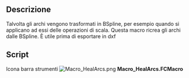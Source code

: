<languages/>
{{Macro/it
|Name=HealArcs
|Translate=Cura gli archi
|Icon=Macro_HealArcs.png
|Description=Talvolta gli archi vengono trasformati in BSpline, per esempio quando si applicano ad essi delle operazioni di scala. Questa macro ricrea gli archi dalle BSpline. È utile prima di esportare in dxf
|Author=Yorik
|Version=0.1
|Date=2011-09-24
|FCVersion=All
|Download=[https://wiki.freecad.org/images/5/5a/Macro_HealArcs.png ToolBar Icon]
}}

==Descrizione==

Talvolta gli archi vengono trasformati in BSpline, per esempio quando si applicano ad essi delle operazioni di scala. Questa macro ricrea gli archi dalle BSpline. È utile prima di esportare in dxf

==Script==

Icona barra strumenti [[Image:Macro_HealArcs.png]]
'''Macro_HealArcs.FCMacro'''

{{MacroCode|code=

try:
    import DraftGeomUtils as fcgeo
except:
    from draftlibs import fcgeo
import FreeCAD,FreeCADGui,Part

sel = FreeCADGui.Selection.getSelection()
if not sel:
    FreeCAD.Console.PrintWarning("Select something first!")
else:
    removeList = []
    for obj in sel:
        ed = obj.Shape.Edges[0]
        arc = fcgeo.arcFromSpline(ed)
        if arc:
            Part.show(arc)
            removeList.append(obj.Name)
    FreeCAD.ActiveDocument.recompute()
    print("removing", removeList)
    for n in removeList:
        FreeCAD.ActiveDocument.removeObject(n)
}}
{{clear}}